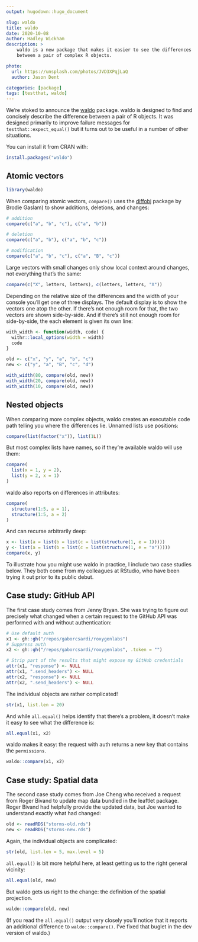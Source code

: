 ```yaml
---
output: hugodown::hugo_document

slug: waldo
title: waldo
date: 2020-10-08
author: Hadley Wickham
description: >
    waldo is a new package that makes it easier to see the differences
    between a pair of complex R objects.

photo:
  url: https://unsplash.com/photos/JVD3XPqjLaQ
  author: Jason Dent

categories: [package] 
tags: [testthat, waldo]
---
```


We're stoked to announce the [waldo](http://waldo.r-lib.org/) package. waldo is designed to find and concisely describe the difference between a pair of R objects. It was designed primarily to improve failure messages for `testthat::expect_equal()` but it turns out to be useful in a number of other situations.

You can install it from CRAN with:

```r
install.packages("waldo")
```



## Atomic vectors

```r
library(waldo)
```

When comparing atomic vectors, `compare()` uses the [diffobj](https://github.com/brodieG/diffobj) package by Brodie Gaslam) to show additions, deletions, and changes:

```r
# addition
compare(c("a", "b", "c"), c("a", "b"))

# deletion
compare(c("a", "b"), c("a", "b", "c"))

# modification
compare(c("a", "b", "c"), c("a", "B", "c"))
```

Large vectors with small changes only show local context around changes, not everything that's the same:

```r
compare(c("X", letters, letters), c(letters, letters, "X"))
```

Depending on the relative size of the differences and the width of your console you'll get one of three displays. The default display is to show the vectors one atop the other. If there's not enough room for that, the two vectors are shown side-by-side. And if there's still not enough room for side-by-side, the each element is given its own line:

```R
with_width <- function(width, code) {
  withr::local_options(width = width)
  code
}

old <- c("x", "y", "a", "b", "c")
new <- c("y", "a", "B", "c", "d")

with_width(80, compare(old, new))
with_width(20, compare(old, new))
with_width(10, compare(old, new))
```

## Nested objects

When comparing more complex objects, waldo creates an executable code path telling you where the differences lie. Unnamed lists use positions: 

```R
compare(list(factor("x")), list(1L))
```

But most complex lists have names, so if they're available waldo will use them:

```r
compare(
  list(x = 1, y = 2),
  list(y = 2, x = 1)
)
```

waldo also reports on differences in attributes:

```r
compare(
  structure(1:5, a = 1),
  structure(1:5, a = 2)
)
```

And can recurse arbitrarily deep:

```r
x <- list(a = list(b = list(c = list(structure(1, e = 1)))))
y <- list(a = list(b = list(c = list(structure(1, e = "a")))))
compare(x, y)
```

To illustrate how you might use waldo in practice, I include two case studies below. They both come from my colleagues at RStudio, who have been trying it out prior to its public debut.

## Case study: GitHub API

The first case study comes from Jenny Bryan. She was trying to figure out precisely what changed when a certain request to the GitHub API was performed with and without authentication:

```r
# Use default auth
x1 <- gh::gh("/repos/gaborcsardi/roxygenlabs")
# Suppress auth
x2 <- gh::gh("/repos/gaborcsardi/roxygenlabs", .token = "")

# Strip part of the results that might expose my GitHub credentials
attr(x1, "response") <- NULL
attr(x1, ".send_headers") <- NULL
attr(x2, "response") <- NULL
attr(x2, ".send_headers") <- NULL
```

The individual objects are rather complicated!

```r
str(x1, list.len = 20)
```

And while `all.equal()` helps identify that there's a problem, it doesn't make it easy to see what the difference is:

```r
all.equal(x1, x2)
```

waldo makes it easy: the request with auth returns a new key that contains the `permissions`.

```r
waldo::compare(x1, x2)
```

## Case study: Spatial data

The second case study comes from Joe Cheng who received a request from Roger Bivand to update map data bundled in the leaftlet package. Roger Bivand had helpfully provide the updated data, but Joe wanted to understand exactly what had changed:

```r
old <- readRDS("storms-old.rds")
new <- readRDS("storms-new.rds")
```

Again, the individual objects are complicated:

```r
str(old, list.len = 5, max.level = 5)
```

`all.equal()` is bit more helpful here, at least getting us to the right general vicinity:

```r
all.equal(old, new)
```

But waldo gets us right to the change: the definition of the spatial projection.

```r
waldo::compare(old, new)
```

(If you read the `all.equal()` output very closely you'll notice that it reports an additional difference to `waldo::compare()`. I've fixed that buglet in the dev version of waldo.)
